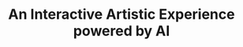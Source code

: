 ---
shortTitle: Artify AI
title: An Interactive Artistic Experience powered by AI
id: ArtifyAI
desc : Artify AI is a digital art platform that transforms user-generated text prompts into outline-based images using AI.
github: https://github.com/TAP-GGC/ArtifyAI
students: [
  "claudio sandrio",
  "francis bolay",
  "magaly guillen"
]
instructors: [
  "dr. cengiz gunay",
  "dr. cindy robertson"
] 
techs: [
  "dall e",
  "processing",
  "java"
]
videos: []
events: [
  "create symposium",
  "classroom workshop",
  "stars",
  "atlanta science festival",
  "tap expo"
]
semester: spring
year: 2025
levels: [
  "k-12",
  "college"
] 
difficulty: [
  "beginner"
] 
durationMins: [
  30,
  60
]
publishedDate: 2025-04-22
imageLogoLight: './logo.png'
teamPhoto: './Team picture.jpg'
---